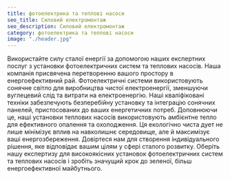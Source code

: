```yaml
---
title: фотоелектрика та теплові насоси
seo_title: Силовий електромонтаж
seo_description: Силовий електромонтаж
category: фотоелектрика та теплові насоси
image: "./header.jpg"
---
```

<p>
Використайте силу сталої енергії за допомогою наших експертних послуг з установки фотоелектричних систем та теплових насосів. Наша компанія присвячена перетворенню вашого простору в енергоефективний рай. Фотоелектричні системи використовують сонячне світло для виробництва чистої електроенергії, зменшуючи вуглецевий слід та витрати на електроенергію. Наші кваліфіковані техніки забезпечують безперебійну установку та інтеграцію сонячних панелей, пристосованих до ваших енергетичних потреб. Доповнюючи це, наші установки теплових насосів використовують амбієнтне тепло для ефективного опалення та охолодження. Ця екологічно чиста дует не лише мінімізує вплив на навколишнє середовище, але й максимізує ваші енергозбереження. Довіртеся нам для створення індивідуального рішення, яке відповідає вашим цілям у сфері сталого розвитку. Оберіть нашу експертизу для високоякісних установок фотоелектричних систем та теплових насосів і зробіть значущий крок до зеленої, більш енергоефективної майбутнього.
</p>